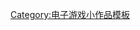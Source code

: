 {{asbox
| image     = Gnome-dev-floppy.svg
| pix       = 32
| subject   = [[电子游戏]]
| qualifier = 发行于[[雅達利ST]]
| category  = 电脑游戏小作品
| tempsort  =  6
| name      = Template:AtariST-game-stub
}}<noinclude>
[[Category:电子游戏小作品模板]]
</noinclude>